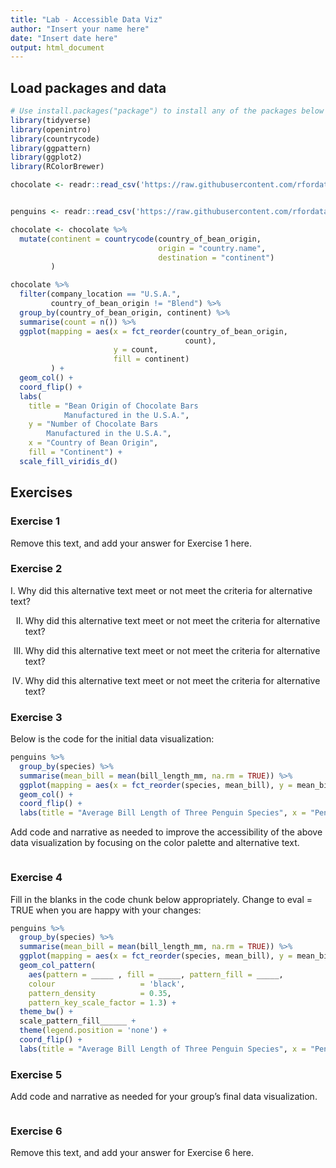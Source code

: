 ```yaml
---
title: "Lab - Accessible Data Viz"
author: "Insert your name here"
date: "Insert date here"
output: html_document
---
```


## Load packages and data

```r

# Use install.packages("package") to install any of the packages below
library(tidyverse)
library(openintro)
library(countrycode)
library(ggpattern)
library(ggplot2)
library(RColorBrewer)
```

```r

chocolate <- readr::read_csv('https://raw.githubusercontent.com/rfordatascience/tidytuesday/master/data/2022/2022-01-18/chocolate.csv')


penguins <- readr::read_csv('https://raw.githubusercontent.com/rfordatascience/tidytuesday/master/data/2020/2020-07-28/penguins.csv')
```



```r

chocolate <- chocolate %>%
  mutate(continent = countrycode(country_of_bean_origin, 
                                 origin = "country.name", 
                                 destination = "continent")
         )

chocolate %>%
  filter(company_location == "U.S.A.", 
         country_of_bean_origin != "Blend") %>%
  group_by(country_of_bean_origin, continent) %>%
  summarise(count = n()) %>%
  ggplot(mapping = aes(x = fct_reorder(country_of_bean_origin,
                                       count), 
                       y = count, 
                       fill = continent)
         ) +
  geom_col() + 
  coord_flip() +
  labs(
    title = "Bean Origin of Chocolate Bars 
            Manufactured in the U.S.A.", 
    y = "Number of Chocolate Bars 
        Manufactured in the U.S.A.", 
    x = "Country of Bean Origin", 
    fill = "Continent") +
  scale_fill_viridis_d() 

```



## Exercises

### Exercise 1

Remove this text, and add your answer for Exercise 1 here.

### Exercise 2

I. Why did this alternative text meet or not meet the criteria for alternative text?

II. Why did this alternative text meet or not meet the criteria for alternative text?

III. Why did this alternative text meet or not meet the criteria for alternative text?

IV. Why did this alternative text meet or not meet the criteria for alternative text?

### Exercise 3

Below is the code for the initial data visualization:

```r

penguins %>%
  group_by(species) %>%
  summarise(mean_bill = mean(bill_length_mm, na.rm = TRUE)) %>%
  ggplot(mapping = aes(x = fct_reorder(species, mean_bill), y = mean_bill, fill = species)) +
  geom_col() + 
  coord_flip() +
  labs(title = "Average Bill Length of Three Penguin Species", x = "Penguin Species", y = "Average Bill Length in Millimeters", fill = "Penguin Species") 
```

Add code and narrative as needed to improve the accessibility of the above data visualization by focusing on the color palette and alternative text.

```r

```


### Exercise 4

Fill in the blanks in the code chunk below appropriately. Change to eval = TRUE when you are happy with your changes:

```r
penguins %>%
  group_by(species) %>%
  summarise(mean_bill = mean(bill_length_mm, na.rm = TRUE)) %>%
  ggplot(mapping = aes(x = fct_reorder(species, mean_bill), y = mean_bill, fill = species)) +
  geom_col_pattern(
    aes(pattern = _____ , fill = _____, pattern_fill = _____,
    colour                   = 'black', 
    pattern_density          = 0.35, 
    pattern_key_scale_factor = 1.3) +
  theme_bw() +
  scale_pattern_fill______ + 
  theme(legend.position = 'none') + 
  coord_flip() +
  labs(title = "Average Bill Length of Three Penguin Species", x = "Penguin Species", y = "Average Bill Length in Millimeters", fill = "Penguin Species") 
```

### Exercise 5

Add code and narrative as needed for your group's final data visualization.

```r

```

### Exercise 6

Remove this text, and add your answer for Exercise 6 here.
